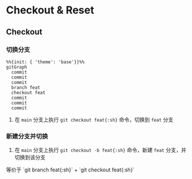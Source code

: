
# Checkout & Reset
## Checkout
### 切换分支
```mermaid
%%{init: { 'theme': 'base'}}%%
gitGraph
  commit
  commit
  commit
  branch feat
  checkout feat
  commit
  commit
  commit
```
1. 在 `main` 分支上执行 `git checkout feat{:sh}` 命令，切换到 `feat` 分支
### 新建分支并切换
1. 在 `main` 分支上执行 `git checkout -b feat{:sh}` 命令，新建 `feat` 分支，并切换到该分支
<Callout type='info' emoji='🐳'>
等价于 `git branch feat{:sh}` + `git checkout feat{:sh}`
</Callout>